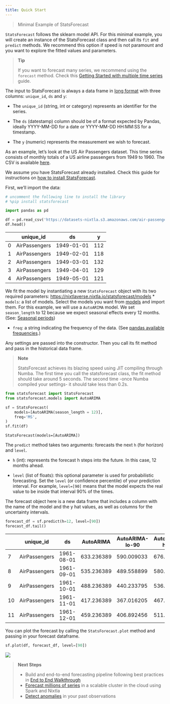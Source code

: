 ```yaml
---
title: Quick Start
---
```


> Minimal Example of StatsForecast

`StatsForecast` follows the sklearn model API. For this minimal example,
you will create an instance of the StatsForecast class and then call its
`fit` and `predict` methods. We recommend this option if speed is not
paramount and you want to explore the fitted values and parameters.

> **Tip**
>
> If you want to forecast many series, we recommend using the `forecast`
> method. Check this [Getting Started with multiple time
> series](./2_Getting_Started_complete.ipynb) guide.

The input to StatsForecast is always a data frame in [long
format](https://www.theanalysisfactor.com/wide-and-long-data/) with
three columns: `unique_id`, `ds` and `y`:

-   The `unique_id` (string, int or category) represents an identifier
    for the series.

-   The `ds` (datestamp) column should be of a format expected by
    Pandas, ideally YYYY-MM-DD for a date or YYYY-MM-DD HH:MM:SS for a
    timestamp.

-   The `y` (numeric) represents the measurement we wish to forecast.

As an example, let’s look at the US Air Passengers dataset. This time
series consists of monthly totals of a US airline passengers from 1949
to 1960. The CSV is available
[here](https://www.kaggle.com/datasets/chirag19/air-passengers).

We assume you have StatsForecast already installed. Check this guide for
instructions on [how to install StatsForecast](./0_Installation.ipynb).

First, we’ll import the data:

```python
# uncomment the following line to install the library
# %pip install statsforecast
```


```python
import pandas as pd
```


```python
df = pd.read_csv('https://datasets-nixtla.s3.amazonaws.com/air-passengers.csv', parse_dates=['ds'])
df.head()
```

|     | unique_id     | ds         | y   |
|-----|---------------|------------|-----|
| 0   | AirPassengers | 1949-01-01 | 112 |
| 1   | AirPassengers | 1949-02-01 | 118 |
| 2   | AirPassengers | 1949-03-01 | 132 |
| 3   | AirPassengers | 1949-04-01 | 129 |
| 4   | AirPassengers | 1949-05-01 | 121 |

We fit the model by instantiating a new `StatsForecast` object with its
two required parameters:
https://nixtlaverse.nixtla.io/statsforecast/models \* `models`: a list
of models. Select the models you want from
[models](../../src/core/models.ipynb) and import them. For this example,
we will use a `AutoARIMA` model. We set `season_length` to 12 because we
expect seasonal effects every 12 months. (See: [Seasonal
periods](https://robjhyndman.com/hyndsight/seasonal-periods/))

-   `freq`: a string indicating the frequency of the data. (See [pandas
    available
    frequencies](https://pandas.pydata.org/pandas-docs/stable/user_guide/timeseries.html#offset-aliases).)

Any settings are passed into the constructor. Then you call its fit
method and pass in the historical data frame.

> **Note**
>
> StatsForecast achieves its blazing speed using JIT compiling through
> Numba. The first time you call the statsforecast class, the fit method
> should take around 5 seconds. The second time -once Numba compiled
> your settings- it should take less than 0.2s.

```python
from statsforecast import StatsForecast
from statsforecast.models import AutoARIMA
```


```python
sf = StatsForecast(
    models=[AutoARIMA(season_length = 12)],
    freq='MS',
)
sf.fit(df)
```

``` text
StatsForecast(models=[AutoARIMA])
```

The `predict` method takes two arguments: forecasts the next `h` (for
horizon) and `level`.

-   `h` (int): represents the forecast h steps into the future. In this
    case, 12 months ahead.

-   `level` (list of floats): this optional parameter is used for
    probabilistic forecasting. Set the `level` (or confidence
    percentile) of your prediction interval. For example, `level=[90]`
    means that the model expects the real value to be inside that
    interval 90% of the times.

The forecast object here is a new data frame that includes a column with
the name of the model and the y hat values, as well as columns for the
uncertainty intervals.

```python
forecast_df = sf.predict(h=12, level=[90])
forecast_df.tail()
```

|     | unique_id     | ds         | AutoARIMA  | AutoARIMA-lo-90 | AutoARIMA-hi-90 |
|-----|---------------|------------|------------|-----------------|-----------------|
| 7   | AirPassengers | 1961-08-01 | 633.236389 | 590.009033      | 676.463745      |
| 8   | AirPassengers | 1961-09-01 | 535.236389 | 489.558899      | 580.913940      |
| 9   | AirPassengers | 1961-10-01 | 488.236389 | 440.233795      | 536.239014      |
| 10  | AirPassengers | 1961-11-01 | 417.236389 | 367.016205      | 467.456604      |
| 11  | AirPassengers | 1961-12-01 | 459.236389 | 406.892456      | 511.580322      |

You can plot the forecast by calling the `StatsForecast.plot` method and
passing in your forecast dataframe.

```python
sf.plot(df, forecast_df, level=[90])
```

![](1_Getting_Started_short_files/figure-markdown_strict/cell-8-output-1.png)

> **Next Steps**
>
> -   Build and end-to-end forecasting pipeline following best practices
>     in [End to End Walkthrough](./2_Getting_Started_complete.ipynb)
> -   [Forecast millions of
>     series](../how-to-guides/Prophet_spark_m5.ipynb) in a scalable
>     cluster in the cloud using Spark and Nixtla
> -   [Detect anomalies](../tutorials/AnomalyDetection.ipynb) in your
>     past observations


